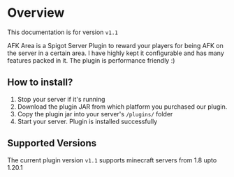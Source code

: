# Overview

This documentation is for version `v1.1`

AFK Area is a Spigot Server Plugin to reward your players for being AFK on the server in a certain area.
I have highly kept it configurable and has many features packed in it. The plugin is performance friendly :)

## How to install?

1. Stop your server if it's running
2. Download the plugin JAR from which platform you purchased our plugin.
3. Copy the plugin jar into your server's `/plugins/` folder
4. Start your server. Plugin is installed successfully

## Supported Versions
The current plugin version `v1.1` supports minecraft servers from 1.8 upto 1.20.1
